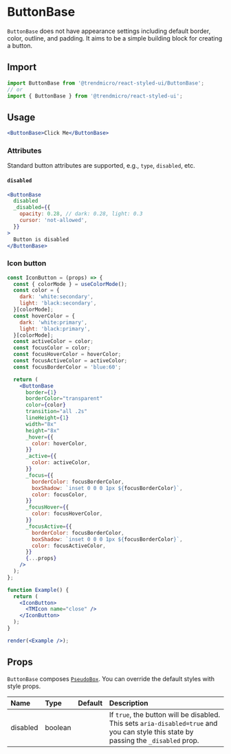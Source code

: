 # ButtonBase

`ButtonBase` does not have appearance settings including default border, color, outline, and padding. It aims to be a simple building block for creating a button.

## Import

```js
import ButtonBase from '@trendmicro/react-styled-ui/ButtonBase';
// or
import { ButtonBase } from '@trendmicro/react-styled-ui';
```

## Usage

```jsx
<ButtonBase>Click Me</ButtonBase>
```

### Attributes

Standard button attributes are supported, e.g., `type`, `disabled`, etc.

#### `disabled`

```jsx
<ButtonBase
  disabled
  _disabled={{
    opacity: 0.28, // dark: 0.28, light: 0.3
    cursor: 'not-allowed',
  }}
>
  Button is disabled
</ButtonBase>
```

### Icon button

```jsx noInline
const IconButton = (props) => {
  const { colorMode } = useColorMode();
  const color = {
    dark: 'white:secondary',
    light: 'black:secondary',
  }[colorMode];
  const hoverColor = {
    dark: 'white:primary',
    light: 'black:primary',
  }[colorMode];
  const activeColor = color;
  const focusColor = color;
  const focusHoverColor = hoverColor;
  const focusActiveColor = activeColor;
  const focusBorderColor = 'blue:60';

  return (
    <ButtonBase
      border={1}
      borderColor="transparent"
      color={color}
      transition="all .2s"
      lineHeight={1}
      width="8x"
      height="8x"
      _hover={{
        color: hoverColor,
      }}
      _active={{
        color: activeColor,
      }}
      _focus={{
        borderColor: focusBorderColor,
        boxShadow: `inset 0 0 0 1px ${focusBorderColor}`,
        color: focusColor,
      }}
      _focusHover={{
        color: focusHoverColor,
      }}
      _focusActive={{
        borderColor: focusBorderColor,
        boxShadow: `inset 0 0 0 1px ${focusBorderColor}`,
        color: focusActiveColor,
      }}
      {...props}
    />
  );
};

function Example() {
  return (
    <IconButton>
      <TMIcon name="close" />
    </IconButton>
  );
}

render(<Example />);
```

## Props

`ButtonBase` composes [`PseudoBox`](./pseudobox). You can override the default styles with style props.

| Name | Type | Default | Description |
| :--- | :--- | :------ | :---------- |
| disabled | boolean | | If `true`, the button will be disabled. This sets `aria-disabled=true` and you can style this state by passing the `_disabled` prop. |
